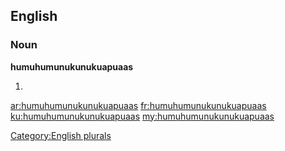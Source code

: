 ==English==

===Noun===
'''humuhumunukunukuapuaas'''

# {{plural of|humuhumunukunukuapuaa}}

[[Category:English plurals]]

[[ar:humuhumunukunukuapuaas]]
[[fr:humuhumunukunukuapuaas]]
[[ku:humuhumunukunukuapuaas]]
[[my:humuhumunukunukuapuaas]]